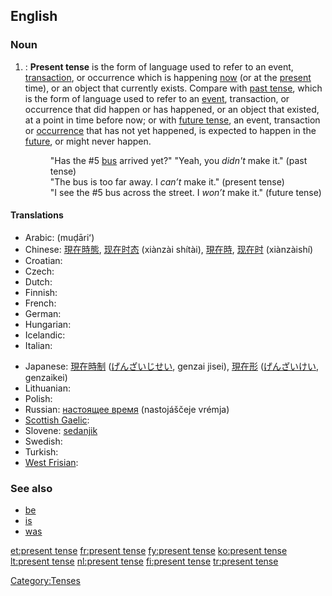 ==English==

===Noun===
{{en-noun|sg=[[present]] [[tense]]}}

# {{grammar}}: '''Present tense''' is the form of language used to refer to an event, [[transaction]], or occurrence which is happening [[now]] (or at the [[present]] time), or an object that currently exists. Compare with [[past tense]], which is the form of language used to refer to an [[event]], transaction, or occurrence that did happen or has happened, or an object that existed, at a point in time before now; or with [[future tense]], an event, transaction or [[occurrence]] that has not yet happened, is expected to happen in the [[future]], or might never happen.
#: "Has the #5 [[bus]] arrived yet?" "Yeah, you ''didn't'' make it." (past tense)
#: "The bus is too far away. I ''can’t'' make it." (present tense)
#: "I see the #5 bus across the street. I ''won’t'' make it." (future tense)

====Translations====
{{trans-top|form of language}}
* Arabic: {{Arab|[[مضارع]]}} (muḍāriʻ)
* Chinese: [[現在時態]], [[现在时态]] (xiànzài shítài), [[現在時]], [[现在时]] (xiànzàishí)
* Croatian: {{t+|hr|prezent|m}}
* Czech: {{t-|cs|přítomný čas|m}}
* Dutch: {{t+|nl|tegenwoordige tijd|m}}
* Finnish: {{t+|fi|preesens}}
* French: {{t+|fr|présent}}
* German: {{t|de|Präsens|n}}
* Hungarian: {{t-|hu|jelen idő}}
* Icelandic: {{t+|is|nútíð|f}}
* Italian: {{t|it|presente indicativo|m}}
{{trans-mid}}
* Japanese: [[現在時制]] ([[げんざいじせい]], genzai jisei), [[現在形]] ([[げんざいけい]], genzaikei)
* Lithuanian: {{t+|lt|esamasis laikas|m|xs=Lithuanian}}
* Polish: {{t+|pl|czas teraźniejszy|m}}
* Russian: [[настоящее время]] (nastojáščeje vrémja) {{n}}
* [[Scottish Gaelic]]: {{t-|gd|tràth làthaireach|m|xs=Scottish Gaelic}}
* Slovene: [[sedanjik]] {{m}}
* Swedish: {{t+|sv|presens}}
* Turkish: {{t|tr|şimdiki}}
* [[West Frisian]]: {{t+|fy|notiid|xs=West Frisian}}
{{trans-bottom}}

===See also===
* [[be]]
* [[is]]
* [[was]]

[[Category:Tenses]]

[[et:present tense]]
[[fr:present tense]]
[[fy:present tense]]
[[ko:present tense]]
[[lt:present tense]]
[[nl:present tense]]
[[fi:present tense]]
[[tr:present tense]]